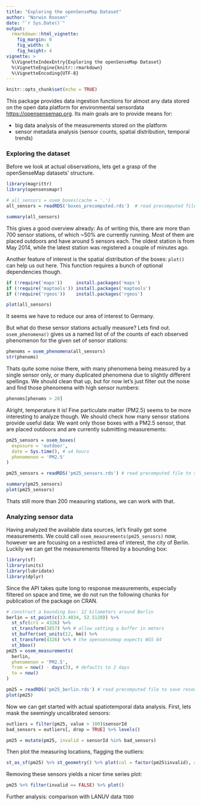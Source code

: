 ```yaml
---
title: "Exploring the openSenseMap Dataset"
author: "Norwin Roosen"
date: "`r Sys.Date()`"
output:
  rmarkdown::html_vignette:
    fig_margin: 0
    fig_width: 6
    fig_height: 4
vignette: >
  %\VignetteIndexEntry{Exploring the openSenseMap Dataset}
  %\VignetteEngine{knitr::rmarkdown}
  %\VignetteEncoding{UTF-8}
---
```


```r
knitr::opts_chunk$set(echo = TRUE)
```

This package provides data ingestion functions for almost any data stored on the
open data platform for environmental sensordata <https://opensensemap.org>.
Its main goals are to provide means for:

- big data analysis of the measurements stored on the platform
- sensor metadata analysis (sensor counts, spatial distribution, temporal trends)

### Exploring the dataset
Before we look at actual observations, lets get a grasp of the openSenseMap
datasets' structure.

```r
library(magrittr)
library(opensensmapr)

# all_sensors = osem_boxes(cache = '.')
all_sensors = readRDS('boxes_precomputed.rds')  # read precomputed file to save resources 
```
```r
summary(all_sensors)
```

This gives a good overview already: As of writing this, there are more than 700
sensor stations, of which ~50% are currently running. Most of them are placed
outdoors and have around 5 sensors each.
The oldest station is from May 2014, while the latest station was registered a
couple of minutes ago.

Another feature of interest is the spatial distribution of the boxes: `plot()`
can help us out here. This function requires a bunch of optional dependencies though.

```r
if (!require('maps'))     install.packages('maps')
if (!require('maptools')) install.packages('maptools')
if (!require('rgeos'))    install.packages('rgeos')

plot(all_sensors)
```

It seems we have to reduce our area of interest to Germany.

But what do these sensor stations actually measure? Lets find out.
`osem_phenomena()` gives us a named list of of the counts of each observed
phenomenon for the given set of sensor stations:

```r
phenoms = osem_phenomena(all_sensors)
str(phenoms)
```

Thats quite some noise there, with many phenomena being measured by a single
sensor only, or many duplicated phenomena due to slightly different spellings.
We should clean that up, but for now let's just filter out the noise and find
those phenomena with high sensor numbers:

```r
phenoms[phenoms > 20]
```

Alright, temperature it is! Fine particulate matter (PM2.5) seems to be more
interesting to analyze though. 
We should check how many sensor stations provide useful data: We want only those
boxes with a PM2.5 sensor, that are placed outdoors and are currently submitting
measurements:

```r
pm25_sensors = osem_boxes(
  exposure = 'outdoor',
  date = Sys.time(), # ±4 hours
  phenomenon = 'PM2.5'
)
```
```r
pm25_sensors = readRDS('pm25_sensors.rds') # read precomputed file to save resources 

summary(pm25_sensors)
plot(pm25_sensors)
```

Thats still more than 200 measuring stations, we can work with that.

### Analyzing sensor data
Having analyzed the available data sources, let's finally get some measurements.
We could call `osem_measurements(pm25_sensors)` now, however we are focusing on
a restricted area of interest, the city of Berlin.
Luckily we can get the measurements filtered by a bounding box:

```r
library(sf)
library(units)
library(lubridate)
library(dplyr)

```

Since the API takes quite long to response measurements, especially filtered on space and time, we do not run the following chunks for publication of the package on CRAN.
```r
# construct a bounding box: 12 kilometers around Berlin
berlin = st_point(c(13.4034, 52.5120)) %>%
  st_sfc(crs = 4326) %>%
  st_transform(3857) %>% # allow setting a buffer in meters
  st_buffer(set_units(12, km)) %>%
  st_transform(4326) %>% # the opensensemap expects WGS 84
  st_bbox()
pm25 = osem_measurements(
  berlin,
  phenomenon = 'PM2.5',
  from = now() - days(3), # defaults to 2 days
  to = now()
)

```

```r
pm25 = readRDS('pm25_berlin.rds') # read precomputed file to save resources 
plot(pm25)
```

Now we can get started with actual spatiotemporal data analysis.
First, lets mask the seemingly uncalibrated sensors:

```r
outliers = filter(pm25, value > 100)$sensorId
bad_sensors = outliers[, drop = TRUE] %>% levels()

pm25 = mutate(pm25, invalid = sensorId %in% bad_sensors)
```

Then plot the measuring locations, flagging the outliers:

```r
st_as_sf(pm25) %>% st_geometry() %>% plot(col = factor(pm25$invalid), axes = TRUE)
```

Removing these sensors yields a nicer time series plot:

```r
pm25 %>% filter(invalid == FALSE) %>% plot()
```

Further analysis: comparison with LANUV data `TODO`
